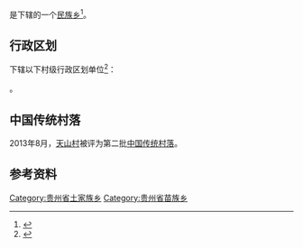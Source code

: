 {{中国乡级行政区|52/06/24/212/000}}

'''{{PAGENAMEBASE}}'''是{{PRC admin/fullname|52/06/24/212/000|3}}下辖的一个[[民族乡|民族乡]]<ref>{{PRC admin/ref sgc|{{PRC admin/parent|52/06/24/212/000}}}}</ref>。

== 行政区划 ==
{{PAGENAMEBASE}}下辖以下村级行政区划单位<ref>{{PRC admin/ref sgc|52/06/24/212/000}}</ref>：

{{PRC admin/children|52/06/24/212/000}}。

==中国传统村落==
2013年8月，[[天山村|天山村]]被评为第二批[[中国传统村落|中国传统村落]]。

== 参考资料 ==
{{reflist}}

{{贵州行政区划小作品}}
{{PRC admin/navcat|52/06/24/212/000}}
[[Category:贵州省土家族乡|Category:贵州省土家族乡]]
[[Category:贵州省苗族乡|Category:贵州省苗族乡]]